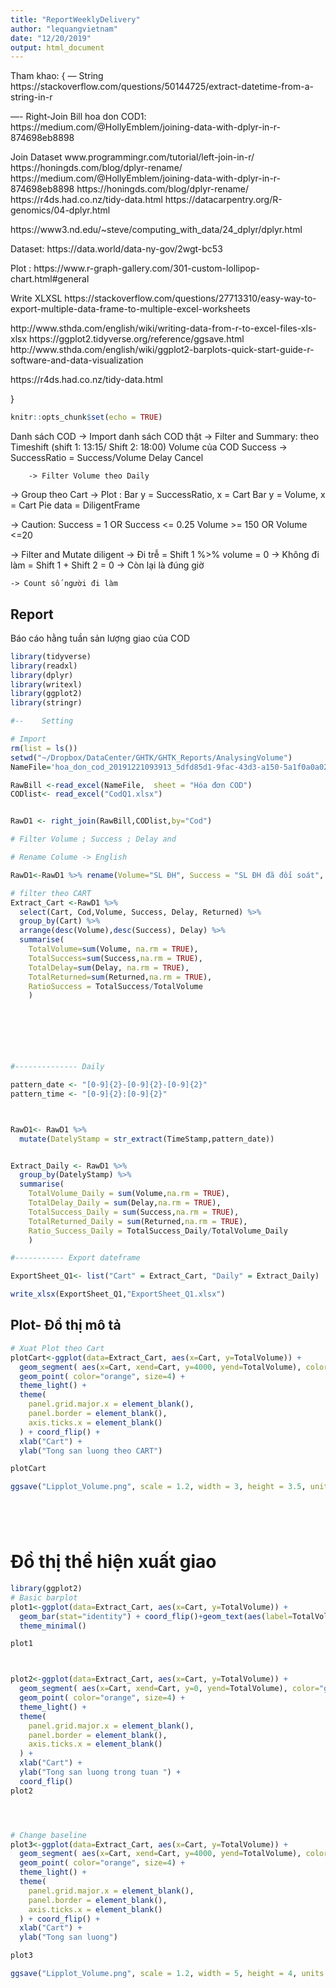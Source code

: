 ```yaml
---
title: "ReportWeeklyDelivery"
author: "lequangvietnam"
date: "12/20/2019"
output: html_document
---
```


Tham khao:
{
--- String
https://stackoverflow.com/questions/50144725/extract-datetime-from-a-string-in-r


---- Right-Join Bill hoa don COD1: https://medium.com/@HollyEmblem/joining-data-with-dplyr-in-r-874698eb8898


Join Dataset
www.programmingr.com/tutorial/left-join-in-r/
https://honingds.com/blog/dplyr-rename/
https://medium.com/@HollyEmblem/joining-data-with-dplyr-in-r-874698eb8898
https://honingds.com/blog/dplyr-rename/
https://r4ds.had.co.nz/tidy-data.html
https://datacarpentry.org/R-genomics/04-dplyr.html

https://www3.nd.edu/~steve/computing_with_data/24_dplyr/dplyr.html


Dataset:
https://data.world/data-ny-gov/2wgt-bc53

Plot :
https://www.r-graph-gallery.com/301-custom-lollipop-chart.html#general

Write XLXSL https://stackoverflow.com/questions/27713310/easy-way-to-export-multiple-data-frame-to-multiple-excel-worksheets

http://www.sthda.com/english/wiki/writing-data-from-r-to-excel-files-xls-xlsx
https://ggplot2.tidyverse.org/reference/ggsave.html
http://www.sthda.com/english/wiki/ggplot2-barplots-quick-start-guide-r-software-and-data-visualization

https://r4ds.had.co.nz/tidy-data.html


}

```r
knitr::opts_chunk$set(echo = TRUE)
```


Danh sách COD -> Import danh sách COD thật
-> Filter and Summary: theo Timeshift (shift 1: 13:15/ Shift 2: 18:00)
	Volume của COD
	Success -> SuccessRatio = Success/Volume
	Delay
	Cancel

		-> Filter Volume theo Daily

-> Group theo Cart
-> Plot :
	Bar	y = SuccessRatio, x = Cart
	Bar	y = Volume, x = Cart
	Pie 	data = DiligentFrame




-> Caution:
	Success = 1 OR	Success <= 0.25
	Volume >= 150 OR Volume <=20

	

-> Filter and Mutate diligent
	-> Đi trễ = Shift 1 %>% volume  = 0
	-> Không đi làm = Shift 1 + Shift 2 = 0 
	-> Còn lại là đúng giờ
	
	-> Count số người đi làm
	
## Report

Báo cáo hằng tuần sản lượng giao của COD

```r


library(tidyverse)         
library(readxl)
library(dplyr)
library(writexl)
library(ggplot2)
library(stringr)

#--    Setting

# Import
rm(list = ls())
setwd("~/Dropbox/DataCenter/GHTK/GHTK_Reports/AnalysingVolume")
NameFile='hoa_don_cod_20191221093913_5dfd85d1-9fac-43d3-a150-5a1f0a0a026e.xlsx'

RawBill <-read_excel(NameFile,  sheet = "Hóa đơn COD")
CODlist<- read_excel("CodQ1.xlsx")


RawD1 <- right_join(RawBill,CODlist,by="Cod")

# Filter Volume ; Success ; Delay and 

# Rename Colume -> English

RawD1<-RawD1 %>% rename(Volume="SL ĐH", Success = "SL ĐH đã đối soát", Delay="SL ĐH delay", Returned="SL ĐH đã trả", TimeStamp="TG tạo", Money = "Tổng tiền thu") 

# filter theo CART
Extract_Cart <-RawD1 %>% 
  select(Cart, Cod,Volume, Success, Delay, Returned) %>% 
  group_by(Cart) %>%
  arrange(desc(Volume),desc(Success), Delay) %>% 
  summarise(
    TotalVolume=sum(Volume, na.rm = TRUE), 
    TotalSuccess=sum(Success,na.rm = TRUE), 
    TotalDelay=sum(Delay, na.rm = TRUE), 
    TotalReturned=sum(Returned,na.rm = TRUE),
    RatioSuccess = TotalSuccess/TotalVolume 
    )
  






#-------------- Daily

pattern_date <- "[0-9]{2}-[0-9]{2}-[0-9]{2}"
pattern_time <- "[0-9]{2}:[0-9]{2}"



RawD1<- RawD1 %>% 
  mutate(DatelyStamp = str_extract(TimeStamp,pattern_date))


Extract_Daily <- RawD1 %>% 
  group_by(DatelyStamp) %>% 
  summarise(
    TotalVolume_Daily = sum(Volume,na.rm = TRUE),
    TotalDelay_Daily = sum(Delay,na.rm = TRUE),
    TotalSuccess_Daily = sum(Success,na.rm = TRUE),
    TotalReturned_Daily = sum(Returned,na.rm = TRUE),
    Ratio_Success_Daily = TotalSuccess_Daily/TotalVolume_Daily    
    )

#----------- Export dateframe

ExportSheet_Q1<- list("Cart" = Extract_Cart, "Daily" = Extract_Daily)

write_xlsx(ExportSheet_Q1,"ExportSheet_Q1.xlsx")

```





## Plot- Đồ thị mô tả
```r


# Xuat Plot theo Cart
plotCart<-ggplot(data=Extract_Cart, aes(x=Cart, y=TotalVolume)) +
  geom_segment( aes(x=Cart, xend=Cart, y=4000, yend=TotalVolume), color="grey") +
  geom_point( color="orange", size=4) +
  theme_light() +
  theme(
    panel.grid.major.x = element_blank(),
    panel.border = element_blank(),
    axis.ticks.x = element_blank()
  ) + coord_flip() + 
  xlab("Cart") +
  ylab("Tong san luong theo CART")

plotCart

ggsave("Lipplot_Volume.png", scale = 1.2, width = 3, height = 3.5, units = "in")






```


# Đồ thị thể hiện xuất giao

```r

library(ggplot2)
# Basic barplot
plot1<-ggplot(data=Extract_Cart, aes(x=Cart, y=TotalVolume)) +
  geom_bar(stat="identity") + coord_flip()+geom_text(aes(label=TotalVolume), hjust=-0.23, size=2.5)+
  theme_minimal()

plot1   



plot2<-ggplot(data=Extract_Cart, aes(x=Cart, y=TotalVolume)) +
  geom_segment( aes(x=Cart, xend=Cart, y=0, yend=TotalVolume), color="grey") +
  geom_point( color="orange", size=4) +
  theme_light() +
  theme(
    panel.grid.major.x = element_blank(),
    panel.border = element_blank(),
    axis.ticks.x = element_blank()
  ) +
  xlab("Cart") +
  ylab("Tong san luong trong tuan ") +
  coord_flip()
plot2




# Change baseline
plot3<-ggplot(data=Extract_Cart, aes(x=Cart, y=TotalVolume)) +
  geom_segment( aes(x=Cart, xend=Cart, y=4000, yend=TotalVolume), color="grey") +
  geom_point( color="orange", size=4) +
  theme_light() +
  theme(
    panel.grid.major.x = element_blank(),
    panel.border = element_blank(),
    axis.ticks.x = element_blank()
  ) + coord_flip() + 
  xlab("Cart") +
  ylab("Tong san luong")

plot3

ggsave("Lipplot_Volume.png", scale = 1.2, width = 5, height = 4, units = "in")

```






